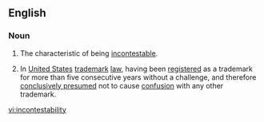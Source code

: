 ==English==
===Noun===
{{en-noun|incontestabilities}}
# The characteristic of being [[incontestable]].
# {{legal}} In [[United States]] [[trademark]] [[law]], having been [[registered]] as a trademark for more than five consecutive years without a challenge, and therefore [[conclusively presumed]] not to cause [[confusion]] with any other trademark.

[[vi:incontestability]]